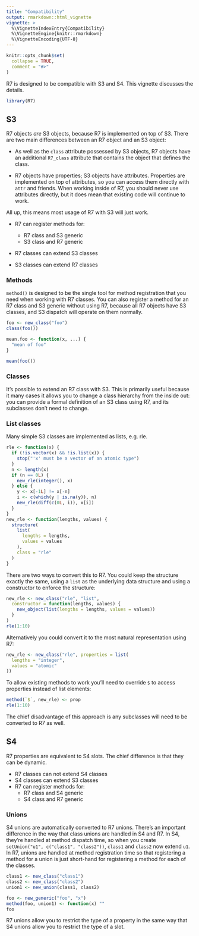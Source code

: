 ```yaml
---
title: "Compatibility"
output: rmarkdown::html_vignette
vignette: >
  %\VignetteIndexEntry{Compatibility}
  %\VignetteEngine{knitr::rmarkdown}
  %\VignetteEncoding{UTF-8}
---
```


```r
knitr::opts_chunk$set(
  collapse = TRUE,
  comment = "#>"
)
```

R7 is designed to be compatible with S3 and S4.
This vignette discusses the details.

```r
library(R7)
```

## S3

R7 objects *are* S3 objects, because R7 is implemented on top of S3.
There are two main differences between an R7 object and an S3 object:

-   As well as the `class` attribute possessed by S3 objects, R7 objects have an additional `R7_class` attribute that contains the object that defines the class.

-   R7 objects have properties; S3 objects have attributes.
    Properties are implemented on top of attributes, so you can access them directly with `attr` and friends.
    When working inside of R7, you should never use attributes directly, but it does mean that existing code will continue to work.

All up, this means most usage of R7 with S3 will just work.

-   R7 can register methods for:

    -   R7 class and S3 generic
    -   S3 class and R7 generic

-   R7 classes can extend S3 classes

-   S3 classes can extend R7 classes

### Methods

`method()` is designed to be the single tool for method registration that you need when working with R7 classes.
You can also register a method for an R7 class and S3 generic without using R7, because all R7 objects have S3 classes, and S3 dispatch will operate on them normally.

```r
foo <- new_class("foo")
class(foo())

mean.foo <- function(x, ...) {
  "mean of foo"
}

mean(foo())
```

### Classes

It's possible to extend an R7 class with S3.
This is primarily useful because it many cases it allows you to change a class hierarchy from the inside out: you can provide a formal definition of an S3 class using R7, and its subclasses don't need to change.

### List classes

Many simple S3 classes are implemented as lists, e.g. rle.

```r
rle <- function(x) {
  if (!is.vector(x) && !is.list(x)) {
    stop("'x' must be a vector of an atomic type")
  }
  n <- length(x)
  if (n == 0L) {
    new_rle(integer(), x)
  } else {
    y <- x[-1L] != x[-n]
    i <- c(which(y | is.na(y)), n)
    new_rle(diff(c(0L, i)), x[i])
  }
}
new_rle <- function(lengths, values) {
  structure(
    list(
      lengths = lengths, 
      values = values
    ),
    class = "rle"
  )
}
```

There are two ways to convert this to R7.
You could keep the structure exactly the same, using a `list` as the underlying data structure and using a constructor to enforce the structure:

```r
new_rle <- new_class("rle", "list", 
  constructor = function(lengths, values) {
    new_object(list(lengths = lengths, values = values))
  }
)
rle(1:10)
```

Alternatively you could convert it to the most natural representation using R7:

```r
new_rle <- new_class("rle", properties = list(
  lengths = "integer",
  values = "atomic"
))
```

To allow existing methods to work you'll need to override `$` to access properties instead of list elements:

```r
method(`$`, new_rle) <- prop
rle(1:10)
```

The chief disadvantage of this approach is any subclasses will need to be converted to R7 as well.

## S4

R7 properties are equivalent to S4 slots.
The chief difference is that they can be dynamic.

-   R7 classes can not extend S4 classes
-   S4 classes can extend S3 classes
-   R7 can register methods for:
    -   R7 class and S4 generic
    -   S4 class and R7 generic

### Unions

S4 unions are automatically converted to R7 unions.
There's an important difference in the way that class unions are handled in S4 and R7.
In S4, they're handled at method dispatch time, so when you create `setUnion("u1", c("class1", "class2"))`, `class1` and `class2` now extend `u1`.
In R7, unions are handled at method registration time so that registering a method for a union is just short-hand for registering a method for each of the classes.

```r
class1 <- new_class("class1")
class2 <- new_class("class2")
union1 <- new_union(class1, class2)

foo <- new_generic("foo", "x")
method(foo, union1) <- function(x) ""
foo
```

R7 unions allow you to restrict the type of a property in the same way that S4 unions allow you to restrict the type of a slot.
